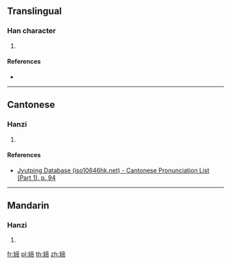 {{character info/new}}
==Translingual==

===Han character===
{{Han char|rn=38|rad=女|as=09|sn=12|four=|canj=VYBB|ids=⿰女帝}}

# {{defn|Han|sort=女09}}

====References====
* {{Han ref|kx=0266.140|dkj=06475|dj=0533.190|hdz=21068.130|uh=5A82|ud=23170}}

----

==Cantonese==

===Hanzi===
{{yue-hanzi|jyut=[[dai3]]|y=dai3}}

# {{defn|lang=yue|sort=女09}}

====References====
* [http://www.iso10646hk.net/jp/document/download.jsp Jyutping Database (iso10646hk.net) - Cantonese Pronunciation List (Part 1), p. 94]

----

==Mandarin==

===Hanzi===
{{cmn-hanzi|pin=[[dì]] ([[di4]]), [[tí]] ([[ti2]])|wg=ti<sup>4</sup>, t'i<sup>2</sup>}}

# {{defn|lang=cmn|sort=女09}}

[[fr:媂]]
[[pl:媂]]
[[th:媂]]
[[zh:媂]]